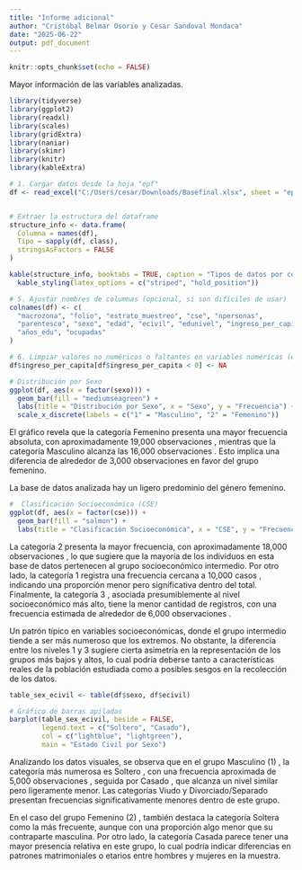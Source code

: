 ```yaml
---
title: "Informe adicional"
author: "Cristóbal Belmar Osorio y César Sandoval Mondaca"
date: "2025-06-22"
output: pdf_document
---
```


```r
knitr::opts_chunk$set(echo = FALSE)
```
Mayor información de las variables analizadas.
```r
library(tidyverse)
library(ggplot2)
library(readxl)
library(scales)
library(gridExtra)
library(naniar)
library(skimr)
library(knitr)
library(kableExtra)

# 1. Cargar datos desde la hoja "epf"
df <- read_excel("C:/Users/cesar/Downloads/Basefinal.xlsx", sheet = "epf")


# Extraer la estructura del dataframe
structure_info <- data.frame(
  Columna = names(df),
  Tipo = sapply(df, class),
  stringsAsFactors = FALSE
)

kable(structure_info, booktabs = TRUE, caption = "Tipos de datos por columna") %>%
  kable_styling(latex_options = c("striped", "hold_position"))


```


```r
# 5. Ajustar nombres de columnas (opcional, si son difíciles de usar)
colnames(df) <- c(
  "macrozona", "folio", "estrato_muestreo", "cse", "npersonas",
  "parentesco", "sexo", "edad", "ecivil", "edunivel", "ingreso_per_capita",
  "años_edu", "ocupadas"
)

# 6. Limpiar valores no numéricos o faltantes en variables numéricas (ejemplo: reemplazar -13000 por NA)
df$ingreso_per_capita[df$ingreso_per_capita < 0] <- NA
```



```r
# Distribución por Sexo
ggplot(df, aes(x = factor(sexo))) +
  geom_bar(fill = "mediumseagreen") +
  labs(title = "Distribución por Sexo", x = "Sexo", y = "Frecuencia") +
  scale_x_discrete(labels = c("1" = "Masculino", "2" = "Femenino"))
```
El gráfico revela que la categoría Femenino presenta una mayor frecuencia absoluta, con aproximadamente 19,000 observaciones , mientras que la categoría Masculino alcanza las 16,000 observaciones . Esto implica una diferencia de alrededor de 3,000 observaciones en favor del grupo femenino.

La base de datos analizada hay un ligero predominio del género femenino.

```r
#  Clasificación Socioeconómica (CSE)
ggplot(df, aes(x = factor(cse))) +
  geom_bar(fill = "salmon") +
  labs(title = "Clasificación Socioeconómica", x = "CSE", y = "Frecuencia")
```

La categoría 2 presenta la mayor frecuencia, con aproximadamente 18,000 observaciones , lo que sugiere que la mayoría de los individuos en esta base de datos pertenecen al grupo socioeconómico intermedio. Por otro lado, la categoría 1 registra una frecuencia cercana a 10,000 casos , indicando una proporción menor pero significativa dentro del total. Finalmente, la categoría 3 , asociada presumiblemente al nivel socioeconómico más alto, tiene la menor cantidad de registros, con una frecuencia estimada de alrededor de 6,000 observaciones .

Un patrón típico en variables socioeconómicas, donde el grupo intermedio tiende a ser más numeroso que los extremos. No obstante, la diferencia entre los niveles 1 y 3 sugiere cierta asimetría en la representación de los grupos más bajos y altos, lo cual podría deberse tanto a características reales de la población estudiada como a posibles sesgos en la recolección de los datos.



```r

table_sex_ecivil <- table(df$sexo, df$ecivil)
```


```r
# Gráfico de barras apiladas
barplot(table_sex_ecivil, beside = FALSE,
        legend.text = c("Soltero", "Casado"),
        col = c("lightblue", "lightgreen"),
        main = "Estado Civil por Sexo")
```
Analizando los datos visuales, se observa que en el grupo Masculino (1) , la categoría más numerosa es Soltero , con una frecuencia aproximada de 5,000 observaciones , seguida por Casado , que alcanza un nivel similar pero ligeramente menor. Las categorías Viudo y Divorciado/Separado presentan frecuencias significativamente menores dentro de este grupo.

En el caso del grupo Femenino (2) , también destaca la categoría Soltera como la más frecuente, aunque con una proporción algo menor que su contraparte masculina. Por otro lado, la categoría Casada parece tener una mayor presencia relativa en este grupo, lo cual podría indicar diferencias en patrones matrimoniales o etarios entre hombres y mujeres en la muestra.

